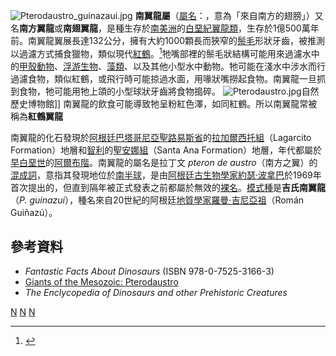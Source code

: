 {{Automatic taxobox
| taxon = Pterodaustro
| fossil_range = [[白堊紀|白堊紀]]前期, {{Fossil range|105}}
| image = Pterodaustro_BW.jpg
| image_caption = ''Pterodaustro guinazui''的重建圖
| authority = [[何塞·波拿巴|Bonaparte]], 1970
| type_species = '''吉氏南翼龍<br />''Pterodaustro guinazui'''''
| type_species_authority =
Bonaparte, 1970
}}

[[File:Pterodaustro_guinazaui.jpg|thumb]]
'''南翼龍屬'''（[[學名|屬名]]：{{lang|la|''Pterodaustro''}}，意為「來自南方的翅膀」）又名'''南方翼龍'''或'''南翅翼龍'''，是種生存於[[南美洲|南美洲]]的[[白堊紀|白堊紀]][[翼龍類|翼龍類]]，生存於1億500萬年前。南翼龍翼展長達132公分，擁有大約1000顆長而狹窄的[[鬃毛|鬃毛]]形狀牙齒，被推測以過濾方式捕食獵物，類似現代[[紅鶴|紅鶴]]。<ref name=PW96>{{cite book |last=Wellnhofer |first=Peter |title=The Illustrated Encyclopedia of Pterosaurs |url=https://archive.org/details/illustratedencyc0000well_v0o5 |origyear=1991 |year=1996 |publisher=Barnes and Noble Books |location=New York |isbn=0-7607-0154-7 |pages=[https://archive.org/details/illustratedencyc0000well_v0o5/page/132 132] }}</ref>牠嘴部裡的鬃毛狀結構可能用來過濾水中的[[甲殼動物|甲殼動物]]、[[浮游生物|浮游生物]]、[[藻類|藻類]]、以及其他小型水中動物。牠可能在淺水中涉水而行過濾食物，類似紅鶴，或飛行時可能掠過水面，用喙狀嘴撈起食物。南翼龍一旦抓到食物，牠可能用牠上頜的小型球狀牙齒將食物搗碎。
[[File:Pterodaustro.jpg|thumb]]自然歷史博物館]]
南翼龍的飲食可能導致牠呈粉紅色澤，如同紅鶴。所以南翼龍常被稱為'''紅鶴翼龍'''

南翼龍的化石發現於[[阿根廷|阿根廷]][[巴塔哥尼亞|巴塔哥尼亞]][[聖路易斯省|聖路易斯省]]的[[拉加爾西托組|拉加爾西托組]]（Lagarcito Formation）地層和[[智利|智利]]的[[聖安娜組|聖安娜組]]（Santa Ana Formation）地層，年代都屬於[[早白堊世|早白堊世]]的[[阿爾布階|阿爾布階]]。南翼龍的屬名是拉丁文 ''pteron de austro''（南方之翼）的[[混成詞|混成詞]]，意指其發現地位於[[南半球|南半球]]，是由[[阿根廷|阿根廷]][[古生物學家|古生物學家]][[約瑟·波拿巴|約瑟·波拿巴]]於1969年首次提出的，但直到隔年被正式發表之前都屬於無效的[[裸名|裸名]]。[[模式種|模式種]]是'''吉氏南翼龍'''（''P. guinazui''），種名來自20世紀的阿根廷[[地質學家|地質學家]][[羅曼·吉尼亞祖|羅曼·吉尼亞祖]]（Román Guiñazú）。

== 參考資料 ==
{{reflist}}
* ''Fantastic Facts About Dinosaurs'' (ISBN 978-0-7525-3166-3)
* [https://web.archive.org/web/20051017082111/http://www.fernbank.edu/museum/giants/Pterodaustro.html Giants of the Mesozoic: Pterodaustro]
* ''The Enclycopedia of Dinosaurs and other Prehistoric Creatures''
{{翼龍目|Ar.}}
{{Taxonbar|from=Q311497}}

[[Category:梳頜翼龍超科|N]]
[[Category:白堊紀翼龍類|N]]
[[Category:1970年描述的分类群|N]]